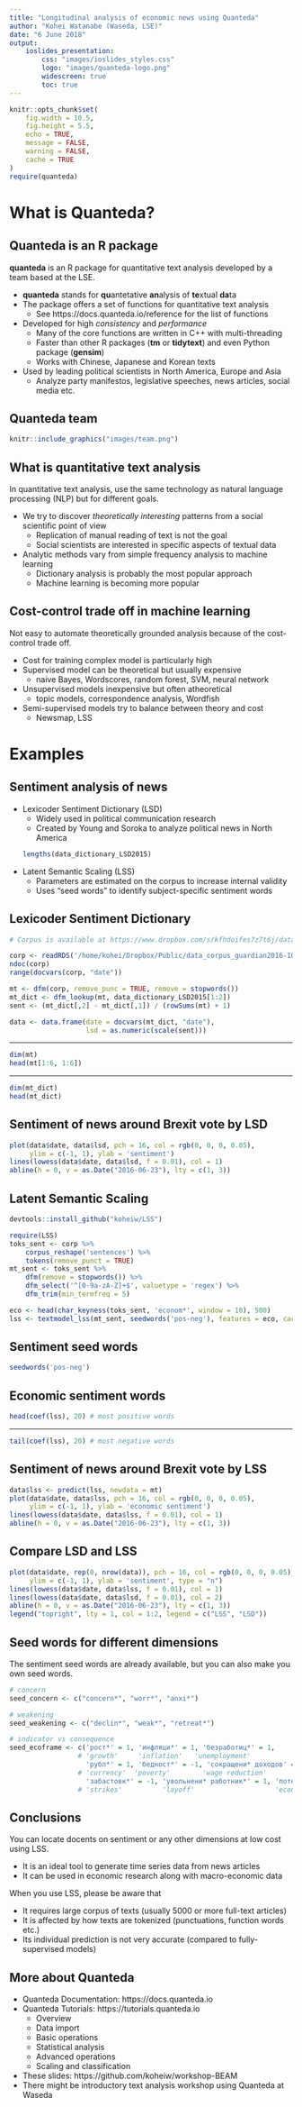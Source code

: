 ```yaml
---
title: "Longitudinal analysis of economic news using Quanteda"
author: "Kohei Watanabe (Waseda, LSE)"
date: "6 June 2018"
output: 
    ioslides_presentation:
        css: "images/ioslides_styles.css"
        logo: "images/quanteda-logo.png"
        widescreen: true
        toc: true
---
```


```r
knitr::opts_chunk$set(
    fig.width = 10.5,
    fig.height = 5.5,
	echo = TRUE,
	message = FALSE,
	warning = FALSE,
	cache = TRUE
)
require(quanteda)
```

# What is Quanteda?

## Quanteda is an R package

**quanteda** is an R package for quantitative text analysis developed by a team based at the LSE.

- **quanteda** stands for **qu**antetative **an**alysis of **te**xtual **da**ta
- The package offers a set of functions for quantitative text analysis
    - See https://docs.quanteda.io/reference for the list of functions
- Developed for high *consistency* and *performance*
    - Many of the core functions are written in C++ with multi-threading
    - Faster than other R packages (**tm** or **tidytext**) and even Python package (**gensim**)
    - Works with Chinese, Japanese and Korean texts
- Used by leading political scientists in North America, Europe and Asia
    - Analyze party manifestos, legislative speeches, news articles, social media etc.

## Quanteda team

```r
knitr::include_graphics("images/team.png")
```

## What is quantitative text analysis

In quantitative text analysis, use the same technology as natural language processing (NLP) but for different goals.

- We try to discover *theoretically interesting* patterns from a social scientific point of view
    - Replication of manual reading of text is not the goal
    - Social scientists are interested in specific aspects of textual data
- Analytic methods vary from simple frequency analysis to machine learning
    - Dictionary analysis is probably the most popular approach
    - Machine learning is becoming more popular
        
## Cost-control trade off in machine learning

Not easy to automate theoretically grounded analysis because of the cost-control trade off. 

- Cost for training complex model is particularly high
- Supervised model can be theoretical but usually expensive
    - naive Bayes, Wordscores, random forest, SVM, neural network
- Unsupervised models inexpensive but often atheoretical
    - topic models, correspondence analysis, Wordfish
- Semi-supervised models try to balance between theory and cost
    - Newsmap, LSS
        
# Examples

## Sentiment analysis of news

- Lexicoder Sentiment Dictionary (LSD)
    - Widely used in political communication research
    - Created by Young and Soroka to analyze political news in North America
    ```r
    lengths(data_dictionary_LSD2015)
    ```
- Latent Semantic Scaling (LSS)
    - Parameters are estimated on the corpus to increase internal validity
    - Uses "seed words" to identify subject-specific sentiment words

## Lexicoder Sentiment Dictionary

```r
# Corpus is available at https://www.dropbox.com/s/kfhdoifes7z7t6j/data_corpus_guardian2016-10k.rds?dl=0
```

```r
corp <- readRDS('/home/kohei/Dropbox/Public/data_corpus_guardian2016-10k.rds')
ndoc(corp)
range(docvars(corp, "date"))

mt <- dfm(corp, remove_punc = TRUE, remove = stopwords())
mt_dict <- dfm_lookup(mt, data_dictionary_LSD2015[1:2])
sent <- (mt_dict[,2] - mt_dict[,1]) / (rowSums(mt) + 1)

data <- data.frame(date = docvars(mt_dict, "date"),
                   lsd = as.numeric(scale(sent)))
```

---

```r
dim(mt)
head(mt[1:6, 1:6])
```

---

```r
dim(mt_dict)
head(mt_dict)
```

## Sentiment of news around Brexit vote by LSD

```r
plot(data$date, data$lsd, pch = 16, col = rgb(0, 0, 0, 0.05),
     ylim = c(-1, 1), ylab = 'sentiment')
lines(lowess(data$date, data$lsd, f = 0.01), col = 1)
abline(h = 0, v = as.Date("2016-06-23"), lty = c(1, 3))
```

## Latent Semantic Scaling

```r
devtools::install_github("koheiw/LSS")
```

```r
require(LSS)
toks_sent <- corp %>% 
    corpus_reshape('sentences') %>% 
    tokens(remove_punct = TRUE)
mt_sent <- toks_sent %>% 
    dfm(remove = stopwords()) %>% 
    dfm_select('^[0-9a-zA-Z]+$', valuetype = 'regex') %>% 
    dfm_trim(min_termfreq = 5)

eco <- head(char_keyness(toks_sent, 'econom*', window = 10), 500)
lss <- textmodel_lss(mt_sent, seedwords('pos-neg'), features = eco, cache = TRUE)
```

## Sentiment seed words

```r
seedwords('pos-neg')
```

## Economic sentiment words

```r
head(coef(lss), 20) # most positive words
```

---

```r
tail(coef(lss), 20) # most negative words
```

## Sentiment of news around Brexit vote by LSS

```r
data$lss <- predict(lss, newdata = mt)
plot(data$date, data$lss, pch = 16, col = rgb(0, 0, 0, 0.05),
     ylim = c(-1, 1), ylab = 'economic sentiment')
lines(lowess(data$date, data$lss, f = 0.01), col = 1)
abline(h = 0, v = as.Date("2016-06-23"), lty = c(1, 3))
```

## Compare LSD and LSS

```r
plot(data$date, rep(0, nrow(data)), pch = 16, col = rgb(0, 0, 0, 0.05),
     ylim = c(-1, 1), ylab = 'sentiment', type = "n")
lines(lowess(data$date, data$lss, f = 0.01), col = 1)
lines(lowess(data$date, data$lsd, f = 0.01), col = 2)
abline(h = 0, v = as.Date("2016-06-23"), lty = c(1, 3))
legend("topright", lty = 1, col = 1:2, legend = c("LSS", "LSD"))
```

## Seed words for different dimensions

The sentiment seed words are already available, but you can also make you own seed words.

```r
# concern
seed_concern <- c("concern*", "worr*", "anxi*")

# weakening
seed_weakening <- c("declin*", "weak*", "retreat*")

# indicator vs consequence
seed_ecoframe <- c('рост*' = 1, 'инфляци*' = 1, 'безработиц*' = 1,
                 # 'growth'     'inflation'   'unemployment'
                   'рубл*' = 1, 'бедност*' = -1, 'сокращени* доходов' = -1,
                 # 'currency'  'poverty'        'wage reduction'
                   'забастовк*' = -1, 'увольнени* работник*' = 1, 'потер*' = -1)
                 # 'strikes'          'layoff'                    'economic loss'
```

## Conclusions

You can locate docents on sentiment or any other dimensions at low cost using LSS.

- It is an ideal tool to generate time series data from news articles
- It can be used in economic research along with macro-economic data

When you use LSS, please be aware that

- It requires large corpus of texts (usually 5000 or more full-text articles)
- It is affected by how texts are tokenized (punctuations, function words etc.)
- Its individual prediction is not very accurate (compared to fully-supervised models)

## More about Quanteda

- Quanteda Documentation: https://docs.quanteda.io
- Quanteda Tutorials: https://tutorials.quanteda.io
    - Overview
    - Data import
    - Basic operations
    - Statistical analysis
    - Advanced operations
    - Scaling and classification
- These slides: https://github.com/koheiw/workshop-BEAM
- There might be introductory text analysis workshop using Quanteda at Waseda

